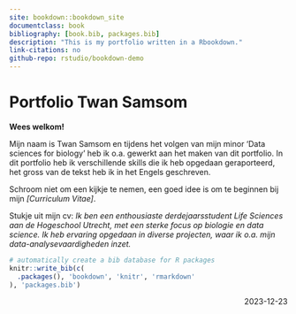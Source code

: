 ```yaml
---
site: bookdown::bookdown_site
documentclass: book
bibliography: [book.bib, packages.bib]
description: "This is my portfolio written in a Rbookdown."
link-citations: no
github-repo: rstudio/bookdown-demo
---
```


# Portfolio Twan Samsom {-}

**Wees welkom!**

Mijn naam is Twan Samsom en tijdens het volgen van mijn minor 'Data sciences for biology' heb ik o.a. gewerkt aan het maken van dit portfolio. In dit portfolio heb ik verschillende skills die ik heb opgedaan geraporteerd, het gross van de tekst heb ik in het Engels geschreven.

Schroom niet om een kijkje te nemen, een goed idee is om te beginnen bij mijn *[Curriculum Vitae]*.

Stukje uit mijn cv:
*Ik ben een enthousiaste derdejaarsstudent Life Sciences aan de Hogeschool Utrecht, met een sterke focus op biologie en data science. Ik heb ervaring opgedaan in diverse projecten, waar ik o.a. mijn data-analysevaardigheden inzet.*

```r
# automatically create a bib database for R packages
knitr::write_bib(c(
  .packages(), 'bookdown', 'knitr', 'rmarkdown'
), 'packages.bib')
```

[2023-12-23]{style="float: right;"}
